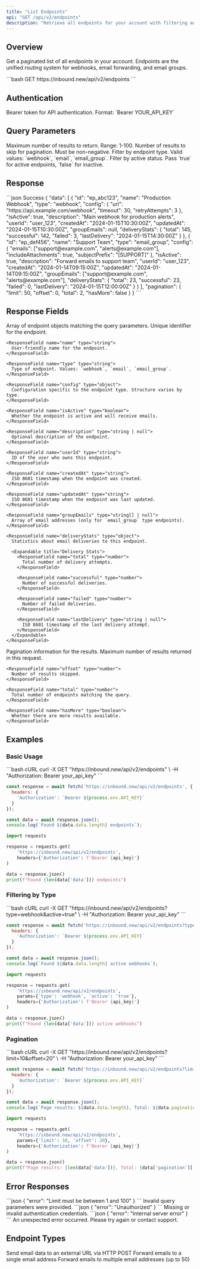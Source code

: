 ```yaml
---
title: "List Endpoints"
api: "GET /api/v2/endpoints"
description: "Retrieve all endpoints for your account with filtering and pagination"
---
```


## Overview

Get a paginated list of all endpoints in your account. Endpoints are the unified routing system for webhooks, email forwarding, and email groups.

<RequestExample>
```bash
GET https://inbound.new/api/v2/endpoints
```
</RequestExample>

## Authentication

<ParamField header="Authorization" type="string" required>
  Bearer token for API authentication. Format: `Bearer YOUR_API_KEY`
</ParamField>

## Query Parameters

<ParamField query="limit" type="integer" default="50">
  Maximum number of results to return. Range: 1-100.
</ParamField>

<ParamField query="offset" type="integer" default="0">
  Number of results to skip for pagination. Must be non-negative.
</ParamField>

<ParamField query="type" type="string">
  Filter by endpoint type. Valid values: `webhook`, `email`, `email_group`.
</ParamField>

<ParamField query="active" type="boolean">
  Filter by active status. Pass `true` for active endpoints, `false` for inactive.
</ParamField>

## Response

<ResponseExample>
```json Success
{
  "data": [
    {
      "id": "ep_abc123",
      "name": "Production Webhook",
      "type": "webhook",
      "config": {
        "url": "https://api.example.com/webhook",
        "timeout": 30,
        "retryAttempts": 3
      },
      "isActive": true,
      "description": "Main webhook for production alerts",
      "userId": "user_123",
      "createdAt": "2024-01-15T10:30:00Z",
      "updatedAt": "2024-01-15T10:30:00Z",
      "groupEmails": null,
      "deliveryStats": {
        "total": 145,
        "successful": 142,
        "failed": 3,
        "lastDelivery": "2024-01-15T14:30:00Z"
      }
    },
    {
      "id": "ep_def456",
      "name": "Support Team",
      "type": "email_group",
      "config": {
        "emails": ["support@example.com", "alerts@example.com"],
        "includeAttachments": true,
        "subjectPrefix": "[SUPPORT]"
      },
      "isActive": true,
      "description": "Forward emails to support team",
      "userId": "user_123",
      "createdAt": "2024-01-14T09:15:00Z",
      "updatedAt": "2024-01-14T09:15:00Z",
      "groupEmails": ["support@example.com", "alerts@example.com"],
      "deliveryStats": {
        "total": 23,
        "successful": 23,
        "failed": 0,
        "lastDelivery": "2024-01-15T12:00:00Z"
      }
    }
  ],
  "pagination": {
    "limit": 50,
    "offset": 0,
    "total": 2,
    "hasMore": false
  }
}
```
</ResponseExample>

## Response Fields

<ResponseField name="data" type="array">
  Array of endpoint objects matching the query parameters.
  
  <Expandable title="Endpoint Properties">
    <ResponseField name="id" type="string">
      Unique identifier for the endpoint.
    </ResponseField>
    
    <ResponseField name="name" type="string">
      User-friendly name for the endpoint.
    </ResponseField>
    
    <ResponseField name="type" type="string">
      Type of endpoint. Values: `webhook`, `email`, `email_group`.
    </ResponseField>
    
    <ResponseField name="config" type="object">
      Configuration specific to the endpoint type. Structure varies by type.
    </ResponseField>
    
    <ResponseField name="isActive" type="boolean">
      Whether the endpoint is active and will receive emails.
    </ResponseField>
    
    <ResponseField name="description" type="string | null">
      Optional description of the endpoint.
    </ResponseField>
    
    <ResponseField name="userId" type="string">
      ID of the user who owns this endpoint.
    </ResponseField>
    
    <ResponseField name="createdAt" type="string">
      ISO 8601 timestamp when the endpoint was created.
    </ResponseField>
    
    <ResponseField name="updatedAt" type="string">
      ISO 8601 timestamp when the endpoint was last updated.
    </ResponseField>
    
    <ResponseField name="groupEmails" type="string[] | null">
      Array of email addresses (only for `email_group` type endpoints).
    </ResponseField>
    
    <ResponseField name="deliveryStats" type="object">
      Statistics about email deliveries to this endpoint.
      
      <Expandable title="Delivery Stats">
        <ResponseField name="total" type="number">
          Total number of delivery attempts.
        </ResponseField>
        
        <ResponseField name="successful" type="number">
          Number of successful deliveries.
        </ResponseField>
        
        <ResponseField name="failed" type="number">
          Number of failed deliveries.
        </ResponseField>
        
        <ResponseField name="lastDelivery" type="string | null">
          ISO 8601 timestamp of the last delivery attempt.
        </ResponseField>
      </Expandable>
    </ResponseField>
  </Expandable>
</ResponseField>

<ResponseField name="pagination" type="object">
  Pagination information for the results.
  
  <Expandable title="Pagination Properties">
    <ResponseField name="limit" type="number">
      Maximum number of results returned in this request.
    </ResponseField>
    
    <ResponseField name="offset" type="number">
      Number of results skipped.
    </ResponseField>
    
    <ResponseField name="total" type="number">
      Total number of endpoints matching the query.
    </ResponseField>
    
    <ResponseField name="hasMore" type="boolean">
      Whether there are more results available.
    </ResponseField>
  </Expandable>
</ResponseField>

## Examples

### Basic Usage

<CodeGroup>
```bash cURL
curl -X GET "https://inbound.new/api/v2/endpoints" \
  -H "Authorization: Bearer your_api_key"
```

```javascript JavaScript
const response = await fetch('https://inbound.new/api/v2/endpoints', {
  headers: {
    'Authorization': `Bearer ${process.env.API_KEY}`
  }
});

const data = await response.json();
console.log(`Found ${data.data.length} endpoints`);
```

```python Python
import requests

response = requests.get(
    'https://inbound.new/api/v2/endpoints',
    headers={'Authorization': f'Bearer {api_key}'}
)

data = response.json()
print(f"Found {len(data['data'])} endpoints")
```
</CodeGroup>

### Filtering by Type

<CodeGroup>
```bash cURL
curl -X GET "https://inbound.new/api/v2/endpoints?type=webhook&active=true" \
  -H "Authorization: Bearer your_api_key"
```

```javascript JavaScript
const response = await fetch('https://inbound.new/api/v2/endpoints?type=webhook&active=true', {
  headers: {
    'Authorization': `Bearer ${process.env.API_KEY}`
  }
});

const data = await response.json();
console.log(`Found ${data.data.length} active webhooks`);
```

```python Python
import requests

response = requests.get(
    'https://inbound.new/api/v2/endpoints',
    params={'type': 'webhook', 'active': 'true'},
    headers={'Authorization': f'Bearer {api_key}'}
)

data = response.json()
print(f"Found {len(data['data'])} active webhooks")
```
</CodeGroup>

### Pagination

<CodeGroup>
```bash cURL
curl -X GET "https://inbound.new/api/v2/endpoints?limit=10&offset=20" \
  -H "Authorization: Bearer your_api_key"
```

```javascript JavaScript
const response = await fetch('https://inbound.new/api/v2/endpoints?limit=10&offset=20', {
  headers: {
    'Authorization': `Bearer ${process.env.API_KEY}`
  }
});

const data = await response.json();
console.log(`Page results: ${data.data.length}, Total: ${data.pagination.total}`);
```

```python Python
import requests

response = requests.get(
    'https://inbound.new/api/v2/endpoints',
    params={'limit': 10, 'offset': 20},
    headers={'Authorization': f'Bearer {api_key}'}
)

data = response.json()
print(f"Page results: {len(data['data'])}, Total: {data['pagination']['total']}")
```
</CodeGroup>

## Error Responses

<AccordionGroup>
  <Accordion title="400 Bad Request">
    ```json
    {
      "error": "Limit must be between 1 and 100"
    }
    ```
    Invalid query parameters were provided.
  </Accordion>
  
  <Accordion title="401 Unauthorized">
    ```json
    {
      "error": "Unauthorized"
    }
    ```
    Missing or invalid authentication credentials.
  </Accordion>
  
  <Accordion title="500 Internal Server Error">
    ```json
    {
      "error": "Internal server error"
    }
    ```
    An unexpected error occurred. Please try again or contact support.
  </Accordion>
</AccordionGroup>

## Endpoint Types

<CardGroup cols={3}>
  <Card title="Webhook" icon="webhook">
    Send email data to an external URL via HTTP POST
  </Card>
  
  <Card title="Email Forward" icon="envelope">
    Forward emails to a single email address
  </Card>
  
  <Card title="Email Group" icon="users">
    Forward emails to multiple email addresses (up to 50)
  </Card>
</CardGroup> 